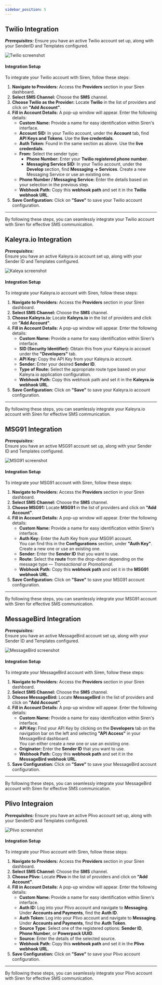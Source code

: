 ```yaml
---
sidebar_position: 5
---
```


## Twilio Integration

**_Prerequisites:_**
Ensure you have an active Twilio account set up, along with your SenderID and Templates configured.

![Twilio screenshot](../../../Images/Providers/Integrations/SMS/twilio.png)

#### Integration Setup


To integrate your Twilio account with Siren, follow these steps:

1. **Navigate to Providers:** Access the **Providers** section in your Siren dashboard.  
2. **Select SMS Channel:** Choose the **SMS** channel.  
3. **Choose Twilio as the Provider:** Locate **Twilio** in the list of providers and click on **"Add Account"**.  
4. **Fill in Account Details:** A pop-up window will appear. Enter the following details:
   - **Custom Name:** Provide a name for easy identification within Siren's interface.
   - **Account SID:** In your Twilio account, under the **Account** tab, find **API Keys and Tokens**. Use the **live credentials**.
   - **Auth Token:** Found in the same section as above. Use the **live credentials**.
   - **From:** Select the sender type:
     - **Phone Number:** Enter your **Twilio registered phone number**.
     - **Messaging Service SID:** In your Twilio account, under the **Develop** section, find **Messaging → Services**. Create a new Messaging Service or use an existing one.
   - **Phone Number / Messaging Service:** Enter the details based on your selection in the previous step.
   - **Webhook Path:** Copy this **webhook path** and set it in the **Twilio webhook URL**.  
5. **Save Configuration:** Click on **"Save"** to save your Twilio account configuration.

---

By following these steps, you can seamlessly integrate your Twilio account with Siren for effective SMS communication.

## Kaleyra.io Integration

**_Prerequisites:_**  
Ensure you have an active Kaleyra.io account set up, along with your Sender ID and Templates configured.

![Kaleya screenshot](../../../Images/Providers/Integrations/SMS/kaleyra.png)


#### Integration Setup

To integrate your Kaleyra.io account with Siren, follow these steps:

1. **Navigate to Providers:** Access the **Providers** section in your Siren dashboard.  
2. **Select SMS Channel:** Choose the **SMS** channel.  
3. **Choose Kaleyra.io:** Locate **Kaleyra.io** in the list of providers and click on **"Add Account"**.  
4. **Fill in Account Details:** A pop-up window will appear. Enter the following details:
   - **Custom Name:** Provide a name for easy identification within Siren's interface.
   - **SID (Security Identifier):** Obtain this from your Kaleyra.io account under the **"Developers"** tab.
   - **API Key:** Copy the API Key from your Kaleyra.io account.
   - **Sender:** Enter your desired **Sender ID**.
   - **Type of Route:** Select the appropriate route type based on your Kaleyra.io application configuration.
   - **Webhook Path:** Copy this webhook path and set it in the **Kaleyra.io webhook URL**.  
5. **Save Configuration:** Click on **"Save"** to save your Kaleyra.io account configuration.

---

By following these steps, you can seamlessly integrate your Kaleyra.io account with Siren for effective SMS communication.


## MSG91 Integration

**_Prerequisites:_**  
Ensure you have an active MSG91 account set up, along with your Sender ID and Templates configured.

![MSG91 screenshot](../../../Images/Providers/Integrations/SMS/msg91.png)

#### Integration Setup

To integrate your MSG91 account with Siren, follow these steps:

1. **Navigate to Providers:** Access the **Providers** section in your Siren dashboard.  
2. **Select SMS Channel:** Choose the **SMS** channel.  
3. **Choose MSG91:** Locate **MSG91** in the list of providers and click on **"Add Account"**.  
4. **Fill in Account Details:** A pop-up window will appear. Enter the following details:
   - **Custom Name:** Provide a name for easy identification within Siren's interface.
   - **Auth Key:** Enter the Auth Key from your MSG91 account.  
     You can find this in the **Configurations** section, under **"Auth Key"**.  
     Create a new one or use an existing one.
   - **Sender:** Enter the **Sender ID** that you want to use.
   - **Route:** Select the **route** from the drop-down depending on the message type — *Transactional* or *Promotional*.
   - **Webhook Path:** Copy this **webhook path** and set it in the **MSG91 webhook URL**.  
5. **Save Configuration:** Click on **"Save"** to save your MSG91 account configuration.

---

By following these steps, you can seamlessly integrate your MSG91 account with Siren for effective SMS communication.


## MessageBird Integration

**_Prerequisites:_**  
Ensure you have an active MessageBird account set up, along with your Sender ID and Templates configured.

![MessageBird screenshot](../../../Images/Providers/Integrations/SMS/messageBird.png)


#### Integration Setup

To integrate your MessageBird account with Siren, follow these steps:

1. **Navigate to Providers:** Access the **Providers** section in your Siren dashboard.  
2. **Select SMS Channel:** Choose the **SMS** channel.  
3. **Choose MessageBird:** Locate **MessageBird** in the list of providers and click on **"Add Account"**.  
4. **Fill in Account Details:** A pop-up window will appear. Enter the following details:
   - **Custom Name:** Provide a name for easy identification within Siren's interface.
   - **API Key:** Find your API Key by clicking on the **Developers** tab on the navigation bar on the left and selecting **"API Access"** in your MessageBird dashboard.  
     You can either create a new one or use an existing one.
   - **Originator:** Enter the **Sender ID** that you want to use.
   - **Webhook Path:** Copy this **webhook path** and set it in the **MessageBird webhook URL**.  
5. **Save Configuration:** Click on **"Save"** to save your MessageBird account configuration.

---

By following these steps, you can seamlessly integrate your MessageBird account with Siren for effective SMS communication.


## Plivo Integraion

**_Prerequisites:_**
Ensure you have an active Plivo account set up, along with your SenderID and Templates configured.


![Plivo screenshot](../../../Images/Providers/Integrations/SMS/plivo.png)

#### Integration Setup

To integrate your Plivo account with Siren, follow these steps:

1. **Navigate to Providers:** Access the **Providers** section in your Siren dashboard.  
2. **Select SMS Channel:** Choose the **SMS** channel.  
3. **Choose Plivo:** Locate **Plivo** in the list of providers and click on **"Add Account"**.  
4. **Fill in Account Details:** A pop-up window will appear. Enter the following details:
   - **Custom Name:** Provide a name for easy identification within Siren's interface.
   - **Auth ID:** Log into your Plivo account and navigate to **Messaging**.  
     Under **Accounts and Payments**, find the **Auth ID**.
   - **Auth Token:** Log into your Plivo account and navigate to **Messaging**.  
     Under **Accounts and Payments**, find the **Auth Token**.
   - **Source Type:** Select one of the registered options: **Sender ID**, **Phone Number**, or **Powerpack UUID**.
   - **Source:** Enter the details of the selected source.
   - **Webhook Path:** Copy this **webhook path** and set it in the **Plivo webhook URL**.  
5. **Save Configuration:** Click on **"Save"** to save your Plivo account configuration.

---

By following these steps, you can seamlessly integrate your Plivo account with Siren for effective SMS communication.